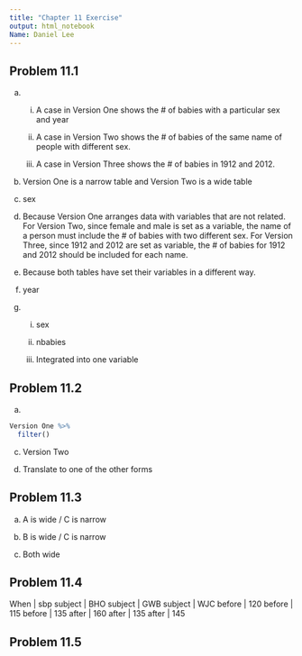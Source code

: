 ```yaml
---
title: "Chapter 11 Exercise"
output: html_notebook
Name: Daniel Lee
---
```


## Problem 11.1
a)
  i) A case in Version One shows the # of babies with a particular sex and year

  ii) A case in Version Two shows the # of babies of the same name of people with different sex.

  iii) A case in Version Three shows the # of babies in 1912 and 2012. 
  
b) Version One is a narrow table and Version Two is a wide table

c) sex

d) Because Version One arranges data with variables that are not related. For Version Two, since female and male is set as a variable, the name of a person must include the # of babies with two different sex. For Version Three, since 1912 and 2012 are set as variable, the # of babies for 1912 and 2012 should be included for each name. 

e) Because both tables have set their variables in a different way.

f) year

g)
  i) sex
  
  ii) nbabies
  
  iii) Integrated into one variable

## Problem 11.2
a) 
```r
Version One %>%
  filter()
```

c) Version Two

d) Translate to one of the other forms


## Problem 11.3
a) A is wide / C is narrow

b) B is wide / C is narrow

c) Both wide

## Problem 11.4
  When | sbp
subject | BHO
subject | GWB
subject | WJC
before | 120
before | 115
before | 135
after | 160
after | 135
after | 145

## Problem 11.5


